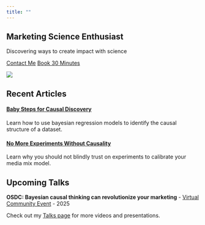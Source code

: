 ```yaml
---
title: ""
---
```


::: {.home-content}
::: {.hero-section}
::: {.tagline}
:::

## Marketing Science Enthusiast
Discovering ways to create impact with science

::: {.hero-buttons}
[Contact Me](mailto:carlos.trujillo.agostini@gmail.com){.btn .btn-primary}
[Book 30 Minutes](https://calendar.app.google/z5LrWvnDCZermoQa9){.btn .btn-outline-primary target="_blank"}
:::

::: {.decorative-dots}
<!-- Decorative dots will be styled with CSS -->
:::
:::

::: {.profile-container}
![](images/profile.jpg){.profile-photo}
:::
:::

## Recent Articles

:::: {.grid}

::: {.g-col-6}
#### [Baby Steps for Causal Discovery](articles/baby_steps_for_causal_discovery/baby_steps_for_causal_discovery.html)
Learn how to use bayesian regression models to identify the causal structure of a dataset.
:::

::: {.g-col-6}
#### [No More Experiments Without Causality](articles/nomore_experiments_without_causality/nomore_experiments_without_causality.html)
Learn why you should not blindly trust on experiments to calibrate your media mix model.
:::

::::

## Upcoming Talks

**OSDC: Bayesian causal thinking can revolutionize your marketing** - [Virtual Community Event](https://odsc.com/blog/speaker/carlos-trujillo/) - 2025

Check out my [Talks page](talks.qmd) for more videos and presentations. 